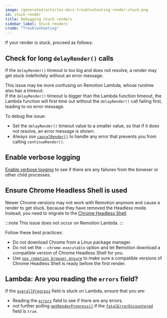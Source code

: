 ```yaml
---
image: /generated/articles-docs-troubleshooting-render-stuck.png
id: stuck-render
title: Debugging stuck renders
sidebar_label: Stuck renders
crumb: "Troubleshooting"
---
```


If your render is stuck, proceed as follows:

## Check for long `delayRender()` calls

If the `delayRender()` timeout is too big and does not resolve, a render may get stuck indefinitely without an error message.

This issue may be more confusing on Remotion Lambda, whose runtime also has a timeout.  
If the `delayRender()` timeout is bigger than the Lambda function timeout, the Lambda function will first time out without the `delayRender()` call failing first, leading to no error message.  

To debug the issue:

- Set the `delayRender()` timeout value to a smaller value, so that if it does not resolve, an error message is shown.
- Always sse [`cancelRender()`](/docs/cancel-render) to handle any error that prevents you from calling `continueRender()`.

## Enable verbose logging

[Enable verbose logging](/docs/troubleshooting/debug-failed-render) to see if there are any failures from the browser or other child processes.

## Ensure Chrome Headless Shell is used

Newer Chrome versions may not work with Remotion anymore and cause a render to get stuck, because they have removed the Headless mode.  
Instead, you need to migrate to the [Chrome Headless Shell](/docs/miscellaneous/chrome-headless-shell).

:::note
This issue does not occur on Remotion Lambda.
:::

Follow these best practices:

- Do not download Chrome from a Linux package manager.
- Do not set the `--chrome-executable` option and let Remotion download a compatible version of Chrome Headless Shell for you.
- Use [`npx remotion browser ensure`](/docs/cli/browser/ensure) to make sure a compatible versions of Chrome Headless Shell is ready before the first render.

## Lambda: Are you reading the `errors` field?

If the [`overallProgress`](/docs/lambda/getrenderprogress#overallprogress) field is stuck on Lambda, ensure that you are:

- Reading the [`errors`](/docs/lambda/getrenderprogress#errors) field to see if there are any errors.
- not further polling [`getRenderProgress()`](/docs/lambda/getrenderprogress) if the [`fatalErrorEncountered`](/docs/lambda/getrenderprogress#fatalerrorencountered) field is `true`.
